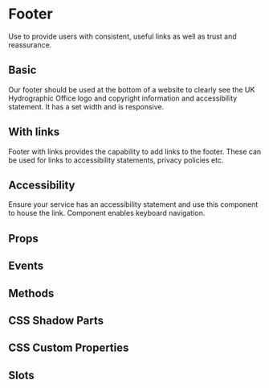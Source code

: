# Footer
Use to provide users with consistent, useful links as well as trust and reassurance.

## Basic
Our footer should be used at the bottom of a website to clearly see the UK Hydrographic Office logo and copyright information and accessibility statement. It has a set width and is responsive.

## With links
Footer with links provides the capability to add links to the footer. These can be used for links to accessibility statements, privacy policies etc.

## Accessibility
Ensure your service has an accessibility statement and use this component to house the link. Component enables keyboard navigation.

## Props


<Props />

## Events


<Events />

## Methods


<Methods />

## CSS Shadow Parts


<Parts />

## CSS Custom Properties


<CustomProps />

## Slots


<Slots />
